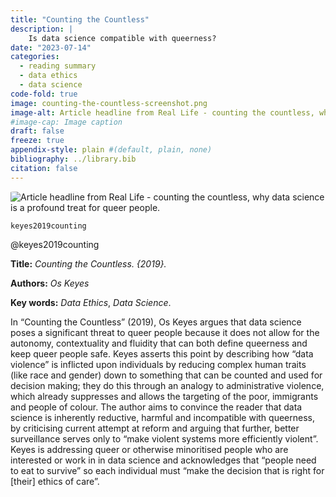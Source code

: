 ```yaml
---
title: "Counting the Countless"
description: |
    Is data science compatible with queerness?
date: "2023-07-14"
categories:
  - reading summary
  - data ethics
  - data science
code-fold: true
image: counting-the-countless-screenshot.png
image-alt: Article headline from Real Life - counting the countless, why data science is a profound treat for queer people.
#image-cap: Image caption
draft: false
freeze: true
appendix-style: plain #(default, plain, none)
bibliography: ../library.bib
citation: false
---
```


::: medium_right
<img style = "border-radius: 3%;" src="counting-the-countless-screenshot.png" alt="Article headline from Real Life - counting the countless, why data science is a profound treat for queer people.">
:::

`keyes2019counting`

@keyes2019counting

**Title:** *Counting the Countless. {2019}.*

**Authors:** *Os Keyes*

**Key words:** *Data Ethics*, *Data Science*.

In "Counting the Countless" (2019), Os Keyes argues that data science poses a significant threat to queer people because it does not allow for the autonomy, contextuality and fluidity that can both define queerness and keep queer people safe. Keyes asserts this point by describing how "data violence" is inflicted upon individuals by reducing complex human traits (like race and gender) down to something that can be counted and used for decision making; they do this through an analogy to administrative violence, which already suppresses and allows the targeting of the poor, immigrants and people of colour. The author aims to convince the reader that data science is inherently reductive, harmful and incompatible with queerness, by criticising current attempt at reform and arguing that further, better surveillance serves only to "make violent systems more efficiently violent". Keyes is addressing queer or otherwise minoritised people who are interested or work in in data science and acknowledges that "people need to eat to survive" so each individual must "make the decision that is right for \[their\] ethics of care".
